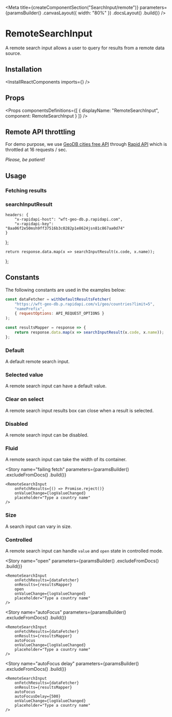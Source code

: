 
<Meta
    title={createComponentSection("SearchInput/remote")}
    parameters={paramsBuilder()
        .canvasLayout({ width: "80%" })
        .docsLayout(<ReactComponentsLayout sourcePath="/packages/react-components/src/search-input/src" />)
        .build()}
/>

# RemoteSearchInput

A remote search input allows a user to query for results from a remote data source.

## Installation

<InstallReactComponents imports={<Imports />} />

## Props

<Props
    componentsDefinitions={[
        { displayName: "RemoteSearchInput", component: RemoteSearchInput }
    ]}
/>

## Remote API throttling

For demo purpose, we use [GeoDB cities free API](https://rapidapi.com/wirefreethought/api/geodb-cities) through [Rapid API](https://rapidapi.com/) which is throttled at 16 requests / sec.

*Please, be patient!*

## Usage

### Fetching results

<ResultsFetcherUsage />

### searchInputResult

<SearchInputResultUsage />

    headers: {
        "x-rapidapi-host": "wft-geo-db.p.rapidapi.com",
        "x-rapidapi-key": "8aa06f2e50msh9ff37516b3c0282p1e8624jsn81c867aa0d74"
    }
};


    return response.data.map(x => searchInputResult(x.code, x.name));
};

## Constants

The following constants are used in the examples below:

```javascript dark
const dataFetcher = withDefaultResultsFetcher(
    "https://wft-geo-db.p.rapidapi.com/v1/geo/countries?limit=5",
    "namePrefix",
    { requestOptions: API_REQUEST_OPTIONS }
);

const resultsMapper = response => {
    return response.data.map(x => searchInputResult(x.code, x.name));
};
```

### Default

A default remote search input.

<Preview>
    <Story name="default">
        <RemoteSearchInput
            onFetchResults={dataFetcher}
            onResults={resultsMapper}
            onValueChange={logValueChanged}
            placeholder="Type a country name"
        />
    </Story>
</Preview>

### Selected value

A remote search input can have a default value.

<Preview>
    <Story name="selected value">
        <RemoteSearchInput
            defaultValue="Canada"
            onFetchResults={dataFetcher}
            onResults={resultsMapper}
            onValueChange={logValueChanged}
            placeholder="Type a country name"
        />
    </Story>
</Preview>

### Clear on select

A remote search input results box can close when a result is selected.

<Preview>
    <Story name="clear on select">
        <RemoteSearchInput
            clearOnSelect
            onFetchResults={dataFetcher}
            onResults={resultsMapper}
            onValueChange={logValueChanged}
            placeholder="Type a country name"
        />
    </Story>
</Preview>

### Disabled

A remote search input can be disabled.

<Preview>
    <Story name="disabled">
        <RemoteSearchInput
            disabled
            onFetchResults={dataFetcher}
            onResults={resultsMapper}
            onValueChange={logValueChanged}
            placeholder="Type a country name"
        />
    </Story>
</Preview>

### Fluid

A remote search input can take the width of its container.

<Preview>
    <Story name="fluid">
        <RemoteSearchInput
            fluid
            onFetchResults={dataFetcher}
            onResults={resultsMapper}
            onValueChange={logValueChanged}
            placeholder="Type a country name"
        />
    </Story>
</Preview>

<Story
    name="failing fetch"
    parameters={paramsBuilder()
        .excludeFromDocs()
        .build()}
>
    <RemoteSearchInput
        onFetchResults={() => Promise.reject()}
        onValueChange={logValueChanged}
        placeholder="Type a country name"
    />
</Story>

### Size

A search input can vary in size.

<Preview>
    <Story name="size">
        <div className="flex items-end items-space-between">
            <RemoteSearchInput
                size="small"
                onFetchResults={dataFetcher}
                onResults={resultsMapper}
                onValueChange={logValueChanged}
                fluid
                placeholder="Type a country name"
            />
            <RemoteSearchInput
                onFetchResults={dataFetcher}
                onResults={resultsMapper}
                onValueChange={logValueChanged}
                fluid
                placeholder="Type a country name"
            />
            <RemoteSearchInput
                size="large"
                onFetchResults={dataFetcher}
                onResults={resultsMapper}
                onValueChange={logValueChanged}
                fluid
                placeholder="Type a country name"
            />
        </div>
    </Story>
</Preview>

### Controlled

A remote search input can handle `value` and `open` state in controlled mode.

<FilePreview filePath="/search-input/stories/remote-search-input/controlled-remote-search-input">
    <ControlledRemoteSearchInput
        onFetchResults={dataFetcher}
        onResults={resultsMapper}
        onValueChange={logValueChanged}
        placeholder="Type a country name"
    />
</FilePreview>

<Story
    name="open"
    parameters={paramsBuilder()
        .excludeFromDocs()
        .build()}
>
    <RemoteSearchInput
        onFetchResults={dataFetcher}
        onResults={resultsMapper}
        open
        onValueChange={logValueChanged}
        placeholder="Type a country name"
    />
</Story>

<Story
    name="autoFocus"
    parameters={paramsBuilder()
        .excludeFromDocs()
        .build()}
>
    <RemoteSearchInput
        onFetchResults={dataFetcher}
        onResults={resultsMapper}
        autoFocus
        onValueChange={logValueChanged}
        placeholder="Type a country name"
    />
</Story>

<Story
    name="autoFocus delay"
    parameters={paramsBuilder()
        .excludeFromDocs()
        .build()}
>
    <RemoteSearchInput
        onFetchResults={dataFetcher}
        onResults={resultsMapper}
        autoFocus
        autoFocusDelay={500}
        onValueChange={logValueChanged}
        placeholder="Type a country name"
    />
</Story>




